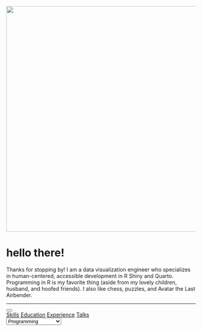 ::: {.grid}

::: {.g-col-8 class="about-column"}
![](images/headshot.png){fig-alt="Headshot of Lindsay Jorgenson, a woman in her mid-30's with a slight smile, short, dark brown hair with very short bangs, and red lipstick." width="600"}

<h1>hello there!</h1>

<p>Thanks for stopping by! I am a data visualization engineer who specializes in human-centered, accessible development in R Shiny and Quarto. Programming in R is my favorite thing (aside from my lovely children, husband, and hoofed friends). I also like chess, puzzles, and Avatar the Last Airbender.</p>
```{=html}
<hr>
```

```{=html}
<div class="menu-container">
    <button class="hamburger" aria-label="Toggle menu" onclick="toggleMenu()">
        <div class="bar"></div>
        <div class="bar"></div>
        <div class="bar"></div>
    </button>
    <div id="links">
        <a href="#" data-content="content1">Skills</a>
        <a href="#" data-content="content2">Education</a>
        <a href="#" data-content="content3">Experience</a>
        <a href="#" data-content="content4">Talks</a>
    </div>
</div>
```

:::

::: {.g-col-4 class="my-content"}
```{=html}
<div id="content">

  <div id="content1" class="content-item">
  
    <body>
    <div class="container">
        <div class="select-wrapper">
            <select id="skillCategory" onchange="updateSkills()">
                <option value="rProgramming">Programming</option>
                <option value="dataVisualization">Data Viz & UX</option>
                <option value="dataScience">Research & Data Sci</option>
                <option value="leadershipPeople">Leadership</option>
            </select>
        </div>
        <div id="skillsContainer" class="skills-container">
            <!-- Skills will be dynamically inserted here -->
        </div>
    </div>
</body>
 
  
  </div>

  <div id="content2" class="content-item" style="display: none;">
   <center>
  <b>Degrees</b>
  <br> <br>
  <b>2008 – 2011</b> <br>
  University of Kansas <br>
  BA, Psychology + Art <br> <br> 
  
  <b>2012 – 2015</b> <br>
  Washington Univ. in St. Louis <br>
  Master of Public Health <br> <br> 
  
  <b>2012 – 2015</b> <br>
  Washington Univ. in St. Louis <br>
  Master of Social Work <br> 
  <hr>
  <br>
  <b>Relevant Training</b>
  <br> <br>
  Data Science with R   <br>
  Programming and Applied Statistics in R   <br>
  Programming in R   <br>
  R Best Practices   <br>
  Machine Learning with TidyModels   <br>
  Reporting with Quarto   <br>
  An Introduction to SQL with R   <br>
  Package Development   <br>
  Version Control Using Git & GitHub   <br> <br> <br> <br>
  </center>

  </div>

  <div id="content3" class="content-item" style="display: none;">
  <b> Director, Business Intelligence | ASTHO </b> <br>
  I oversee ASTHO’s business intelligence planning and products (dashboards, data visualizations, data storytelling) and support the organization's use of data to inform
  decision making. One of my team’s flagship products is the Profile dashboard, which has received recognition for its modern design and useability. In addition to
  supporting ASTHO’s internal business intelligence needs, my team provides data services to partner organizations in dashboarding and data visualization. I am ASTHO's
  subject matter expert in R programming, interactive data visualization and data storytelling, and custom dashboard development. 
  <br>
  <br>
  <b> Previous </b> <br>
  Research Project Director | University of Kansas 
  <br>
  Project Manager | NC State University
  <br>
  Project Manager | NC State University
  <br>
  Research Scholar | Washington University in Saint Louis
  </div>

  <div id="content4" class="content-item" style="display: none;">
  <b>Tailoring Shiny for Modern Users</b> <br>
  ShinyConf 2024 <br> <br>
  My talk at ShinyConf was attended by ~400 participants and focused on UI and UX in shiny app development. My slides are available <a href="https://lindsayjorgenson.github.io/Tailoring-Shiny-to-Modern-Users/#/tailoring_shiny", target="_blank">here.</a> After the presentation, my work was featured on Eric Nantz's podcast, R Weekly Highlights. <a href="https://serve.podhome.fm/episodepage/r-weekly-highlights/issue-2024-w18-highlights", target="_blank">Check it out</a> starting around 19:30.
  <br>
  <br>
  <br>
  </div>

</div>
```

:::
:::
